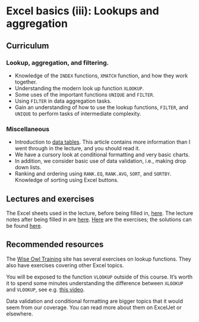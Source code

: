 # Excel basics (iii): Lookups and aggregation

## Curriculum

### Lookup, aggregation, and filtering.

-   Knowledge of the `INDEX` functions, `XMATCH` function, and how they work together.
-   Understanding the modern look up function `XLOOKUP`.
-   Some uses of the important functions `UNIQUE` and `FILTER`.
-   Using `FILTER` in data aggregation tasks.
-   Gain an understanding of how to use the lookup functions, `FILTER`, and `UNIQUE` to perform tasks of intermediate complexity.

### Miscellaneous

-   Introduction to [data tables](https://exceljet.net/articles/excel-tables). This article contains more information than I went through in the lecture, and you should read it.
-   We have a cursory look at conditional formatting and very basic charts.
-   In addition, we consider basic use of data validation, i.e., making drop down lists.
-   Ranking and ordering using `RANK.EQ`, `RANK.AVG`, `SORT`, and `SORTBY`. Knowledge of sorting using Excel buttons.

## Lectures and exercises

The Excel sheets used in the lecture, before being filled in, [here](https://github.com/BI-DS/ELE-3915/blob/main/slides/lecture03.xlsx). The lecture notes after being filled in are [here](https://github.com/BI-DS/ELE-3915/blob/main/slides/lecture03_solutions.xlsx). [Here](https://github.com/BI-DS/ELE-3915/blob/main/exercises/exercises03.xlsx) are the exercises; the solutions can be found [here](https://github.com/BI-DS/ELE-3915/blob/main/exercises/exercises03_solutions.xlsx).

## Recommended resources

The [Wise Owl Training](https://www.wiseowl.co.uk/excel/exercises/standard/lookup-functions/) site has several exercises on lookup functions. They also have exercises covering other Excel topics.

You will be exposed to the function `VLOOKUP` outside of this course. It's worth it to spend some minutes understanding the difference between `XLOOKUP` and `VLOOKUP`, see e.g. [this video](https://www.youtube.com/watch?v=HXU7lsd0ftA).

Data validation and conditional formatting are bigger topics that it would seem from our coverage. You can read more about them on ExcelJet or elsewhere.
